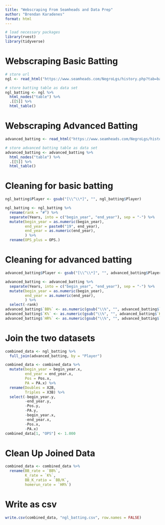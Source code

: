 ```yaml
---
title: "Webscraping From Seamheads and Data Prep"
author: "Brendan Karadenes"
format: html
---
```


```r
# load necessary packages
library(rvest)
library(tidyverse)
```

# Webscraping Basic Batting

```r
# store url
ngl <- read_html("https://www.seamheads.com/NegroLgs/history.php?tab=bat_basic_at&first=1886&last=1948&lgID=All&lgType=N&bats=All&pos=nonP&HOF=All&minPA=500&results=500&sort=H_a")
```

```r
# store batting table as data set
ngl_batting <- ngl %>%
  html_nodes("table") %>%
  .[[5]] %>%
  html_table()
```

# Webscraping Advanced Batting
 
```r
advanced_batting <- read_html("https://www.seamheads.com/NegroLgs/history.php?tab=bat_adv_at&first=1886&last=1948&lgID=All&lgType=N&HOF=All&pos=nonP&bats=All&minPA=500&results=500&sort=wOBA_a")
```
 
```r
# store advanced batting table as data set
advanced_batting <- advanced_batting %>%
  html_nodes("table") %>%
  .[[5]] %>%
  html_table()
```
 
 
# Cleaning for basic batting

```r
ngl_batting$Player <- gsub("[\\^\\*]", "", ngl_batting$Player)
```

```r
ngl_batting <- ngl_batting %>%
  rename(rank = "#") %>%
  separate(Years, into = c("begin_year", "end_year"), sep = "-") %>%
  mutate(begin_year = as.numeric(begin_year),
         end_year = paste0("19", end_year),
         end_year = as.numeric(end_year),
         ) %>%
  rename(OPS_plus = OPS.)
```

# Cleaning for advanced batting

```r
advanced_batting$Player <- gsub("[\\^\\*]", "", advanced_batting$Player)
```

```r
advanced_batting <- advanced_batting %>%
  separate(Years, into = c("begin_year", "end_year"), sep = "-") %>%
  mutate(begin_year = as.numeric(begin_year),
         end_year = as.numeric(end_year),
         ) %>%
  select(-rank)
advanced_batting$`BB%` <- as.numeric(gsub("\\%", "", advanced_batting$`BB%`))
advanced_batting$`K%` <- as.numeric(gsub("\\%", "", advanced_batting$`K%`))
advanced_batting$`HR%` <- as.numeric(gsub("\\%", "", advanced_batting$`HR%`))
```

# Join the two datasets

```r
combined_data <- ngl_batting %>%
  full_join(advanced_batting, by = "Player")
```

```r
combined_data <- combined_data %>%
  mutate(begin_year = begin_year.x,
         end_year = end_year.x,
         Pos = Pos.x,
         PA = PA.x) %>%
  rename(Doubles = X2B,
         Triples = X3B) %>%
  select(-begin_year.y,
         -end_year.y,
         -Pos.y,
         -PA.y,
         -begin_year.x,
         -end_year.x,
         -Pos.x,
         -PA.x)
combined_data[1, "OPS"] <- 1.000
```

# Clean Up Joined Data

```r
combined_data <- combined_data %>%
  rename(BB_rate = `BB%`,
         K_rate = `K%`,
         BB_K_ratio = `BB/K`,
         homerun_rate = `HR%`)
```

# Write as csv
```r
write.csv(combined_data, "ngl_batting.csv", row.names = FALSE)
```






